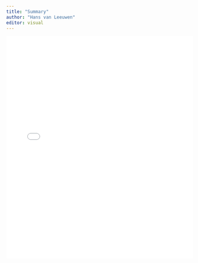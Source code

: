 ```yaml
---
title: "Summary"
author: "Hans van Leeuwen"
editor: visual
---
```


<iframe src="presentations/u2-presentation.html" width="100%" height="600px" frameborder="0"></iframe>
